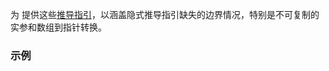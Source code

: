 {{title|{{tt|std::tuple}} 的推导指引}}
{{cpp/utility/tuple/navbar}}
{{dcl begin}}
{{dcl header|tuple}}
{{dcl | num=1 | since=c++17 |
template&lt;class... UTypes&gt;
tuple(UTypes...) -&gt; tuple&lt;UTypes...&gt;;
}}
{{dcl | num=2 | since=c++17 |
template&lt;class T1, class T2&gt;
tuple(std::pair&lt;T1, T2&gt;) -&gt; tuple&lt;T1, T2&gt;;
}}
{{dcl | num=3 | since=c++17 |
template&lt;class Alloc, class... UTypes&gt;
tuple(std::allocator_arg_t, Alloc, UTypes...) -&gt; tuple&lt;UTypes...&gt;;
}}
{{dcl | num=4 | since=c++17 |
template&lt;class Alloc, class T1, class T2&gt;
tuple(std::allocator_arg_t, Alloc, std::pair&lt;T1, T2&gt;) -&gt; tuple&lt;T1, T2&gt;;
}}
{{dcl | num=5 | since=c++17 |
template&lt;class Alloc, class... UTypes&gt;
tuple(std::allocator_arg_t, Alloc, tuple&lt;UTypes...&gt;) -&gt; tuple&lt;UTypes...&gt;;
}}
{{dcl end}}

为 {{lc|std::tuple}} 提供这些[[cpp/language/class_template_argument_deduction|推导指引]]，以涵盖隐式推导指引缺失的边界情况，特别是不可复制的实参和数组到指针转换。
 
===示例===
{{example|code=
#include &lt;tuple&gt;
int main()
{
    int a[2], b[3], c[4];
    std::tuple t1{a, b, c}; // 用于此场合的显式推导指引
}
}}

{{langlinks|de|en|es|fr|it|ja|pt|ru}}
